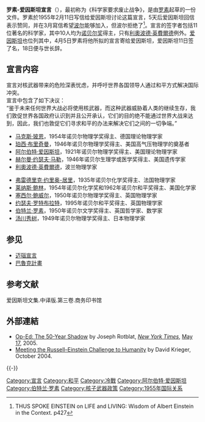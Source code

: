 '''罗素-爱因斯坦宣言'''（{{lang-en|Russell–Einstein Manifesto}}），最初称为《科学家要求废止战争》，是由[[伯特蘭·羅素|罗素]]起草的一份文件。罗素於1955年2月11日写信给爱因斯坦讨论这篇宣言，5天后爱因斯坦回信表示赞同，并在3月寫信希望[[尼爾斯·波耳|波尔]]能够加入，但波尔拒绝了<ref>THUS SPOKE EINSTEIN on LIFE and LIVING: Wisdom of Albert Einstein in the Context. p427</ref>。宣言的签字者包括11位著名的科学家，其中10人均为[[诺贝尔奖|诺贝尔奖]]得主，只有[[利奧波德·英費爾德|利奧波德·英費爾德]]例外。[[爱因斯坦|爱因斯坦]]也位列其中，4月5日罗素将他所拟的宣言寄给爱因斯坦，爱因斯坦11日签了名，18日便与世长辞。<br>

==宣言内容==
宣言对核武器带来的危险深表忧虑，并呼吁世界各国领导人通过和平方式解决国际冲突。<br>宣言中包含了如下决议：<br>
“鉴于未来任何世界大战必将使用核武器，而这种武器威胁着人类的继续生存，我们敦促世界各国政府认识到并且公开承认，它们的目的绝不能通过世界大战来达到，因此，我们也敦促它们寻求和平的办法来解决它们之间的一切争端。”

*[[马克斯·玻恩|马克斯·玻恩]]，1954年诺贝尔物理学奖得主、德国理论物理学家
*[[珀西·布里奇曼|珀西·布里奇曼]]，1946年诺贝尔物理学奖得主、美国高气压物理学的奠基者
*[[阿尔伯特·爱因斯坦|阿尔伯特·爱因斯坦]]，1921年诺贝尔物理学奖得主、美国理论物理学家
*[[赫尔曼·约瑟夫·马勒|赫尔曼·约瑟夫·马勒]]，1946年诺贝尔生理学或医学奖得主、美国遗传学家
*[[利奧波德·英費爾德|利奧波德·英費爾德]]，波兰物理学家

*[[弗雷德里克·约里奥-居里|弗雷德里克·约里奥-居里]]，1935年诺贝尔化学奖得主、法国物理学家
*[[莱纳斯·鲍林|莱纳斯·鲍林]]，1954年诺贝尔化学奖和1962年诺贝尔和平奖得主、美国化学家
*[[塞西尔·鲍威尔|塞西尔·鲍威尔]]，1950年诺贝尔物理学奖得主、英国物理学家
*[[约瑟夫·罗特布拉特|约瑟夫·罗特布拉特]]，1995年诺贝尔和平奖得主、英国物理学家
*[[伯特兰·罗素|伯特兰·罗素]]，1950年诺贝尔文学奖得主、英国哲学家、数学家
*[[汤川秀树|汤川秀树]]，1949年诺贝尔物理学奖得主、日本物理学家

==参见==
*[[迈瑙宣言|迈瑙宣言]]
*[[巴魯克計畫|巴魯克計畫]]

== 参考文献 ==
爱因斯坦文集.中译版.第三卷.商务印书馆<references />
==外部連結==
*[http://www.nytimes.com/2005/05/17/opinion/17Rotblat.html?ex=1270785600&en=37bef79604f97228&ei=5090&partner=rssuserland Op-Ed: The 50-Year Shadow] {{Wayback|url=http://www.nytimes.com/2005/05/17/opinion/17Rotblat.html?ex=1270785600&en=37bef79604f97228&ei=5090&partner=rssuserland |date=20110919074217 }} by Joseph Rotblat, ''[[New_York_Times|New York Times]]'', [[May_17|May 17]], 2005.
*[https://web.archive.org/web/20050525064008/http://www.wagingpeace.org/articles/2004/10/00_krieger_meeting-russell-einstein-challenge.htm  Meeting the Russell–Einstein Challenge to Humanity] by David Krieger, October 2004.

{{-}}
{{核事故}}

[[Category:宣言|Category:宣言]]
[[Category:和平|Category:和平]]
[[Category:冷戰|Category:冷戰]]
[[Category:阿尔伯特·爱因斯坦|Category:阿尔伯特·爱因斯坦]]
[[Category:伯特兰·罗素|Category:伯特兰·罗素]]
[[Category:核子武器政策|Category:核子武器政策]]
[[Category:1955年国际关系|Category:1955年国际关系]]
